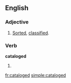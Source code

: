 ==English==

===Adjective===
{{en-adj|-}}

#[[sorted|Sorted]], [[classified]].

===Verb===
'''cataloged'''

# {{past of|[[catalog]]}}

[[fr:cataloged]]
[[simple:cataloged]]